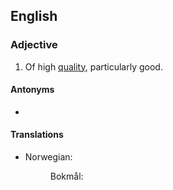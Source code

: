 ==English==

===Adjective===
{{en-adj|-}}

# Of high [[quality]], particularly good.
#: {{ux|en|The '''high-grade''' ore was much more profitable than lower-grade ore.}}

====Antonyms====
* {{l|en|low-grade}}

====Translations====
{{trans-top|of high quality}}
* Norwegian:
*: Bokmål: {{l|nb|høyverdig}}
{{trans-mid}}
{{trans-bottom}}